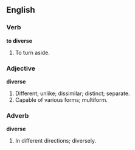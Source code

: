 ==English==

===Verb===

'''to diverse'''

#To turn aside.

===Adjective===

'''diverse'''

#Different; unlike; dissimilar; distinct; separate.
#Capable of various forms; multiform.

===Adverb===

'''diverse'''

#In different directions; diversely.